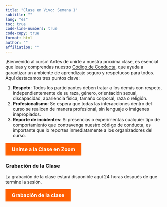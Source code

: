```yaml
---
title: "Clase en Vivo: Semana 1"
subtitle: ""
lang: "es"
toc: true
code-line-numbers: true
code-copy: true
format: html
author: ""
affiliation: ""
---
```


¡Bienvenido al curso! Antes de unirte a nuestra próxima clase, es esencial que leas y comprendas nuestro <a href="https://aprendetidyverse.com/fundamentos_r/codigo_conducta.html">Código de Conducta</a>, que ayuda a garantizar un ambiente de aprendizaje seguro y respetuoso para todos. Aquí destacamos tres puntos clave:

1. <strong>Respeto</strong>: Todos los participantes deben tratar a los demás con respeto, independientemente de su raza, género, orientación sexual, discapacidad, apariencia física, tamaño corporal, raza o religión.
2. <strong>Profesionalismo</strong>: Se espera que todas las interacciones dentro del curso se realicen de manera profesional, sin lenguaje o imágenes inapropiados.
3. <strong>Reporte de incidentes</strong>: Si presencias o experimentas cualquier tipo de comportamiento que contravenga nuestro código de conducta, es importante que lo reportes inmediatamente a los organizadores del curso.

<a href="https://bit.ly/3LRxwps" style="background-color: #FF5F00; color: white; padding: 10px 20px; border: none; border-radius: 0px; text-decoration: none; font-size: 16px; font-weight: bold; display: inline-block; cursor: pointer; transition: background-color 0.3s ease;">Unirse a la Clase en Zoom</a>

<div style="margin-top: 20px;">
<h3>Grabación de la Clase</h3>
<p>La grabación de la clase estará disponible aquí 24 horas después de que termine la sesión.</p>
<a href="https://us06web.zoom.us/rec/share/y0E1vtJPWLLFcrDhuEfKPUeRRT7AbsHlE6xtgVPg_IzkRIzYzYwTmoWyiLa4KvuC.NYBbICY5B6k3y1Xt?startTime=1722701182000" style="background-color: #FF5F00; color: white; padding: 10px 20px; border: none; border-radius: 0px; text-decoration: none; font-size: 16px; font-weight: bold; display: inline-block; cursor: pointer; transition: background-color 0.3s ease;">Grabación de la clase</a>
</div>